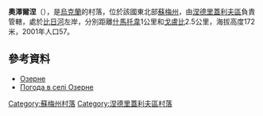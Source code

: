{{coord|50|58|52|N|33|52|17|E|scale:100000_region:UA|display=title}}

'''奧澤爾涅'''（{{lang-uk|Озерне}}），是[[烏克蘭|烏克蘭]]的村落，位於該國東北部[[蘇梅州|蘇梅州]]，由[[涅德里蓋利夫區|涅德里蓋利夫區]]負責管轄，處於[[比日河|比日河]]左岸，分別距離[[什馬托韋|什馬托韋]]1公里和[[戈盧比_(布倫區)|戈盧比]]2.5公里，海拔高度172米，2001年人口57。

==參考資料==
*[http://w1.c1.rada.gov.ua/pls/z7502/A005?rdat1=02.02.2010&rf7571=29532 Озерне]{{dead link|date=2017年12月 |bot=InternetArchiveBot |fix-attempted=yes }}
* [http://weather.in.ua/ua/symskaja/18548 Погода в селі Озерне] {{Wayback|url=http://weather.in.ua/ua/symskaja/18548 |date=20111219211158 }}

{{DEFAULTSORT:Озерне}}
[[Category:蘇梅州村落|Category:蘇梅州村落]]
[[Category:涅德里蓋利夫區村落|Category:涅德里蓋利夫區村落]]


{{Sumy-geo-stub}}